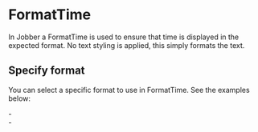 
<Meta title="Components/Utilities/FormatTime" />

# FormatTime

In Jobber a FormatTime is used to ensure that time is displayed in the expected
format. No text styling is applied, this simply formats the text.

## Specify format

You can select a specific format to use in FormatTime. See the examples below:

<Canvas>
  <div>
    <FormatTime time={new CivilTime(2, 35)} use24HourClock={true} />
    -
    <FormatTime time={new CivilTime(18, 35)} use24HourClock={true} />
    <br />
    <FormatTime time={new CivilTime(2, 35)} use24HourClock={false} />
    -
    <FormatTime time={new CivilTime(18, 35)} use24HourClock={false} />
  </div>
</Canvas>
